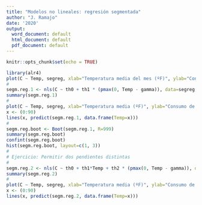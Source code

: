 ```yaml
---
title: "Modelos no lineales: regresión segmentada"
author: "J. Ramajo"
date: '2020'
output:
  word_document: default
  html_document: default
  pdf_document: default
---
```


```r
knitr::opts_chunk$set(echo = TRUE)
```

```r
library(alr4)
plot(C ~ Temp, segreg, xlab="Temperatura media del mes (ºF)", ylab="Consumo de electricidad (KWH/día)")
#
segm.reg.1 <- nls(C ~ th0 + th1 * (pmax(0, Temp - gamma)), data=segreg, start=list(th0=70, th1=.5, gamma=40))
summary(segm.reg.1)
#
plot(C ~ Temp, segreg, xlab="Temperatura media (ºF)", ylab="Consumo de electricidad (KWH/día")
x <- (0:90)
lines(x, predict(segm.reg.1, data.frame(Temp=x)))
#
segm.reg.boot <- Boot(segm.reg.1, R=999)
summary(segm.reg.boot)
confint(segm.reg.boot)
hist(segm.reg.boot, layout=c(1, 3))
#
# Ejercicio: Permitir dos pendientes distintas
#
segm.reg.2 <- nls(C ~ th0 + th1*Temp + th2 * (pmax(0, Temp - gamma)), data=segreg, start=list(th0=70, th1=.1, th2=.5, gamma=40))
summary(segm.reg.2)
#
plot(C ~ Temp, segreg, xlab="Temperatura media (ºF)", ylab="Consumo de electricidad (KWH/día")
x <- (0:90)
lines(x, predict(segm.reg.2, data.frame(Temp=x)))
```

